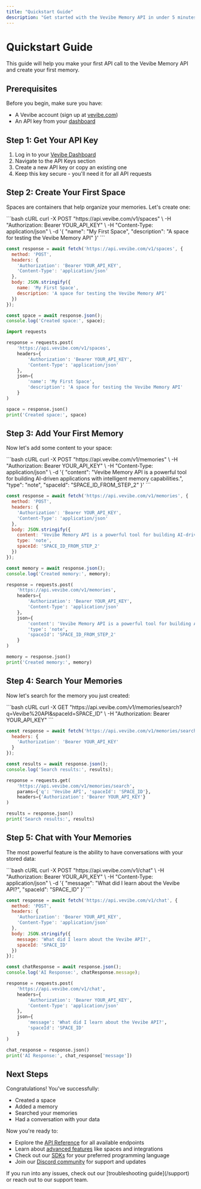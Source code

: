 ```yaml
---
title: "Quickstart Guide"
description: "Get started with the Vevibe Memory API in under 5 minutes"
---
```


# Quickstart Guide

This guide will help you make your first API call to the Vevibe Memory API and create your first memory.

## Prerequisites

Before you begin, make sure you have:
- A Vevibe account (sign up at [vevibe.com](https://vevibe.com))
- An API key from your [dashboard](https://vevibe.com/dashboard)

## Step 1: Get Your API Key

1. Log in to your [Vevibe Dashboard](https://vevibe.com/dashboard)
2. Navigate to the API Keys section
3. Create a new API key or copy an existing one
4. Keep this key secure - you'll need it for all API requests

## Step 2: Create Your First Space

Spaces are containers that help organize your memories. Let's create one:

<CodeGroup>
```bash cURL
curl -X POST "https://api.vevibe.com/v1/spaces" \
  -H "Authorization: Bearer YOUR_API_KEY" \
  -H "Content-Type: application/json" \
  -d '{
    "name": "My First Space",
    "description": "A space for testing the Vevibe Memory API"
  }'
```

```javascript JavaScript
const response = await fetch('https://api.vevibe.com/v1/spaces', {
  method: 'POST',
  headers: {
    'Authorization': 'Bearer YOUR_API_KEY',
    'Content-Type': 'application/json'
  },
  body: JSON.stringify({
    name: 'My First Space',
    description: 'A space for testing the Vevibe Memory API'
  })
});

const space = await response.json();
console.log('Created space:', space);
```

```python Python
import requests

response = requests.post(
    'https://api.vevibe.com/v1/spaces',
    headers={
        'Authorization': 'Bearer YOUR_API_KEY',
        'Content-Type': 'application/json'
    },
    json={
        'name': 'My First Space',
        'description': 'A space for testing the Vevibe Memory API'
    }
)

space = response.json()
print('Created space:', space)
```
</CodeGroup>

## Step 3: Add Your First Memory

Now let's add some content to your space:

<CodeGroup>
```bash cURL
curl -X POST "https://api.vevibe.com/v1/memories" \
  -H "Authorization: Bearer YOUR_API_KEY" \
  -H "Content-Type: application/json" \
  -d '{
    "content": "Vevibe Memory API is a powerful tool for building AI-driven applications with intelligent memory capabilities.",
    "type": "note",
    "spaceId": "SPACE_ID_FROM_STEP_2"
  }'
```

```javascript JavaScript
const response = await fetch('https://api.vevibe.com/v1/memories', {
  method: 'POST',
  headers: {
    'Authorization': 'Bearer YOUR_API_KEY',
    'Content-Type': 'application/json'
  },
  body: JSON.stringify({
    content: 'Vevibe Memory API is a powerful tool for building AI-driven applications with intelligent memory capabilities.',
    type: 'note',
    spaceId: 'SPACE_ID_FROM_STEP_2'
  })
});

const memory = await response.json();
console.log('Created memory:', memory);
```

```python Python
response = requests.post(
    'https://api.vevibe.com/v1/memories',
    headers={
        'Authorization': 'Bearer YOUR_API_KEY',
        'Content-Type': 'application/json'
    },
    json={
        'content': 'Vevibe Memory API is a powerful tool for building AI-driven applications with intelligent memory capabilities.',
        'type': 'note',
        'spaceId': 'SPACE_ID_FROM_STEP_2'
    }
)

memory = response.json()
print('Created memory:', memory)
```
</CodeGroup>

## Step 4: Search Your Memories

Now let's search for the memory you just created:

<CodeGroup>
```bash cURL
curl -X GET "https://api.vevibe.com/v1/memories/search?q=Vevibe%20API&spaceId=SPACE_ID" \
  -H "Authorization: Bearer YOUR_API_KEY"
```

```javascript JavaScript
const response = await fetch('https://api.vevibe.com/v1/memories/search?q=Vevibe%20API&spaceId=SPACE_ID', {
  headers: {
    'Authorization': 'Bearer YOUR_API_KEY'
  }
});

const results = await response.json();
console.log('Search results:', results);
```

```python Python
response = requests.get(
    'https://api.vevibe.com/v1/memories/search',
    params={'q': 'Vevibe API', 'spaceId': 'SPACE_ID'},
    headers={'Authorization': 'Bearer YOUR_API_KEY'}
)

results = response.json()
print('Search results:', results)
```
</CodeGroup>

## Step 5: Chat with Your Memories

The most powerful feature is the ability to have conversations with your stored data:

<CodeGroup>
```bash cURL
curl -X POST "https://api.vevibe.com/v1/chat" \
  -H "Authorization: Bearer YOUR_API_KEY" \
  -H "Content-Type: application/json" \
  -d '{
    "message": "What did I learn about the Vevibe API?",
    "spaceId": "SPACE_ID"
  }'
```

```javascript JavaScript
const response = await fetch('https://api.vevibe.com/v1/chat', {
  method: 'POST',
  headers: {
    'Authorization': 'Bearer YOUR_API_KEY',
    'Content-Type': 'application/json'
  },
  body: JSON.stringify({
    message: 'What did I learn about the Vevibe API?',
    spaceId: 'SPACE_ID'
  })
});

const chatResponse = await response.json();
console.log('AI Response:', chatResponse.message);
```

```python Python
response = requests.post(
    'https://api.vevibe.com/v1/chat',
    headers={
        'Authorization': 'Bearer YOUR_API_KEY',
        'Content-Type': 'application/json'
    },
    json={
        'message': 'What did I learn about the Vevibe API?',
        'spaceId': 'SPACE_ID'
    }
)

chat_response = response.json()
print('AI Response:', chat_response['message'])
```
</CodeGroup>

## Next Steps

Congratulations! You've successfully:
-  Created a space
-  Added a memory
-  Searched your memories
-  Had a conversation with your data

Now you're ready to:
- Explore the [API Reference](/api-reference) for all available endpoints
- Learn about [advanced features](/essentials/spaces) like spaces and integrations
- Check out our [SDKs](/sdks) for your preferred programming language
- Join our [Discord community](https://discord.gg/vevibe) for support and updates

<Card title="Need Help?" icon="question">
  If you run into any issues, check out our [troubleshooting guide](/support) or reach out to our support team.
</Card>
